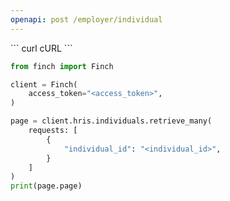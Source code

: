 ```yaml
---
openapi: post /employer/individual
---
```

<RequestExample>
``` curl cURL
```

``` python Python
from finch import Finch

client = Finch(
    access_token="<access_token>",
)

page = client.hris.individuals.retrieve_many(
    requests: [
        {
            "individual_id": "<individual_id>",
        }
    ]
)
print(page.page)
```

``` javascript Node
```

``` go Go
```

``` java Java
```

``` kotlin Kotlin
```
</RequestExample>